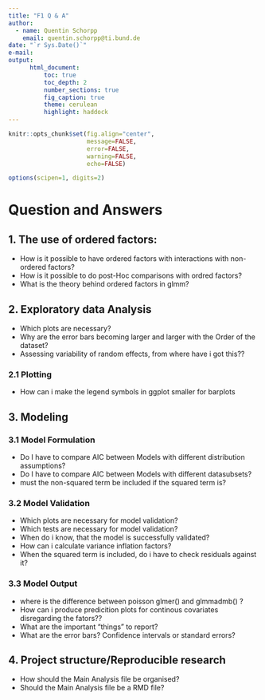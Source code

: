 ```yaml
---
title: "F1 Q & A"
author:
  - name: Quentin Schorpp
    email: quentin.schorpp@ti.bund.de
date: "`r Sys.Date()`"
e-mail: 
output: 
      html_document:
          toc: true
          toc_depth: 2
          number_sections: true
          fig_caption: true
          theme: cerulean
          highlight: haddock
---
```

```r
knitr::opts_chunk$set(fig.align="center",
                      message=FALSE,
                      error=FALSE,
                      warning=FALSE,
                      echo=FALSE)

options(scipen=1, digits=2)
```


# Question and Answers

## 1. The use of ordered factors:

* How is it possible to have ordered factors with interactions with non-ordered factors?
* How is it possible to do post-Hoc comparisons with ordred factors?
* What is the theory behind ordered factors in glmm?

## 2. Exploratory data Analysis

* Which plots are necessary?
* Why are the error bars becoming larger and larger with the Order of the dataset?
* Assessing variability of random effects, from where have i got this??

### 2.1 Plotting

* How can i make the legend symbols in ggplot smaller for barplots

## 3. Modeling

### 3.1 Model Formulation

* Do I have to compare AIC between Models with different distribution assumptions?
* Do I have to compare AIC between Models with different datasubsets?
* must the non-squared term be included if the squared term is?

### 3.2 Model Validation

* Which plots are necessary for model validation?
* Which tests are necessary for model validation?
* When do i know, that the model is successfully validated?
* How can i calculate variance inflation factors?
* When the squared term is included, do i have to check residuals against it?

### 3.3 Model Output

* where is the difference between poisson glmer() and glmmadmb() ?
* How can i produce predicition plots for continous covariates disregarding the fators??
* What are the important "things" to report?
* What are the error bars? Confidence intervals or standard errors?

## 4. Project structure/Reproducible research

* How should the Main Analysis file be organised?
* Should the Main Analysis file be a RMD file?






